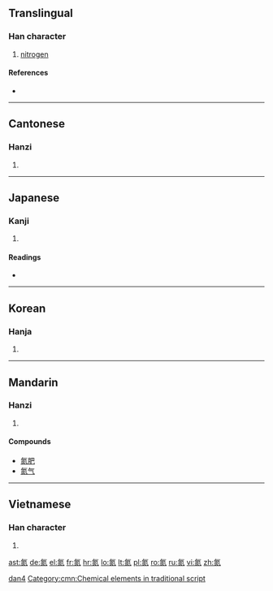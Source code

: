 ==Translingual==

===Han character===
{{Han char|rn=84|rad=气|as=08|sn=12|four=8081<sub>7</sub>|canj=人弓火火 (ONFF)}}

# [[nitrogen]]

====References====
* {{Han ref|kx=0600.011|dkj=17071|hdz=32013.060|uh=6C2E|ud=27694|bh=B4E1|bd=46305}}

----

==Cantonese==

===Hanzi===
{{yue-hanzi|jyut=|y=daam6}}

# {{defn|lang=yue|sort=气08}}

----

==Japanese==

===Kanji===
{{ja-kanji|grade=|rs=气08}}

# {{defn|lang=ja|sort=气08}}

====Readings====
* {{ja-readings|on=[[たん]] (tan)|kun=}}
----

==Korean==

===Hanja===
{{ko-hanja|hangeul=담|eumhun=|rv=dam|mr=tam|y=tam}}

# {{defn|lang=ko|sort=气08}}
----

==Mandarin==

===Hanzi===
{{cmn-hanzi|pin=[[dàn]] ([[dan4]])|wg=tan<sup>4</sup>}}

# {{defn|lang=cmn|sort=气08}}

====Compounds====
* [[氮肥]]
* [[氮气]]

[[Category:cmn:Chemical elements in simplified script|dan4]]
[[Category:cmn:Chemical elements in traditional script]]

----

==Vietnamese==

===Han character===
{{vi-hantu|[[đạm]]|rs=气08}}

# {{defn|lang=vi|sort=气08}}

[[ast:氮]]
[[de:氮]]
[[el:氮]]
[[fr:氮]]
[[hr:氮]]
[[lo:氮]]
[[lt:氮]]
[[pl:氮]]
[[ro:氮]]
[[ru:氮]]
[[vi:氮]]
[[zh:氮]]